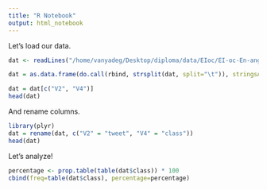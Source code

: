 ```yaml
---
title: "R Notebook"
output: html_notebook
---
```

Let's load our data.
```r
dat <- readLines("/home/vanyadeg/Desktop/diploma/data/EIoc/EI-oc-En-anger-train.txt")

dat = as.data.frame(do.call(rbind, strsplit(dat, split="\t")), stringsAsFactors=FALSE)

dat = dat[c("V2", "V4")]
head(dat)
```
And rename columns.
```r
library(plyr)
dat = rename(dat, c("V2" = "tweet", "V4" = "class"))
head(dat)
```
Let's analyze!
```r
percentage <- prop.table(table(dat$class)) * 100
cbind(freq=table(dat$class), percentage=percentage)
```

